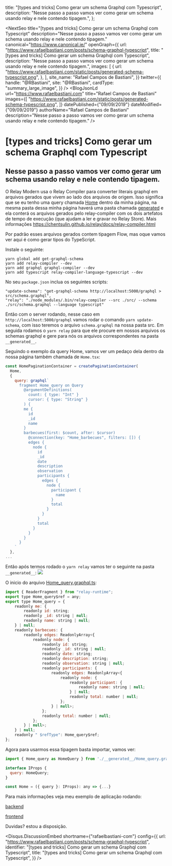 

  title: "[types and tricks] Como gerar um schema Graphql com Typescript",
  description:
    "Nesse passo a passo vamos ver como gerar um schema usando relay e nele contendo tipagem.",
};

<NextSeo
  title="[types and tricks] Como gerar um schema Graphql com Typescript"
  description="Nesse passo a passo vamos ver como gerar um schema usando relay e nele contendo tipagem."
  canonical="https://www.canonical.ie/"
  openGraph={{
    url: "https://www.rafaelbastiani.com/posts/schema-graphql-typescript",
    title: "[types and tricks] Como gerar um schema Graphql com Typescript",
    description:
      "Nesse passo a passo vamos ver como gerar um schema usando relay e nele contendo tipagem.",
    images: [
      {
        url: "https://www.rafaelbastiani.com/static/posts/generated-schema-typescript.png",
      },
    ],
    site_name: "Rafael Campos de Bastiani",
  }}
  twitter={{
    handle: "@RBastiani",
    site: "@RBastiani",
    cardType: "summary_large_image",
  }}
/>
<BlogJsonLd
  url="https://www.rafaelbastiani.com"
  title="Rafael Campos de Bastiani"
  images={[
    "https://www.rafaelbastiani.com/static/posts/generated-schema-typescript.png",
  ]}
  datePublished={"09/09/2019"}
  dateModified={"09/09/2019"}
  authorName="Rafael Campos de Bastiani"
  description="Nesse passo a passo vamos ver como gerar um schema usando relay e nele contendo tipagem."
/>

<PostBox>

# [types and tricks] Como gerar um schema Graphql com Typescript

## Nesse passo a passo vamos ver como gerar um schema usando relay e nele contendo tipagem.

O Relay Modern usa o Relay Compiler para converter literais graphql em arquivos gerados que vivem ao lado dos arquivos de origem.
Isso significa que se eu tenho uma query chamada [Home](https://github.com/Bastiani/churras-trinca-front/blob/master/src/pages/Home.tsx#L98) dentro da minha página, na mesma pasta dessa minha página haverá uma pasta chamada [generated](https://github.com/Bastiani/churras-trinca-front/tree/master/src/pages/__generated__) e ela conterá
os arquivos gerados pelo relay-compiler com os dois artefatos de tempo de execução (que ajudam a ler e gravar no Relay Store).
Mais informações https://chentsulin.github.io/relay/docs/relay-compiler.html

Por padrão esses arquivos gerados contem tipagem Flow, mas oque vamos ver aqui é como gerar tipos do TypeScript.

Instale o seguinte:

```
yarn global add get-graphql-schema
yarn add relay-compiler --dev
yarn add graphql graphql-compiler --dev
yarn add typescript relay-compiler-language-typescript --dev
```

No seu `package.json` inclua os seguintes scripts:

```
"update-schema": "get-graphql-schema http://localhost:5000/graphql > src/schema.graphql",
"relay": "./node_modules/.bin/relay-compiler --src ./src/ --schema ./src/schema.graphql --language typescript"
```

Então com o server rodando, nesse caso em `http://localhost:5000/graphql` vamos rodar o comando `yarn update-schema`, com isso teremos o arquivo
`schema.graphql` na nossa pasta src.
Em seguida rodamos o `yarn relay` para que ele procure em nossos arquivos os schemas graphql e gere para nós os arquivos correspondentes na pasta `__generated__`.

Seguindo o exemplo da query Home, vamos ver um pedaço dela dentro da nossa página também chamada de `Home.tsx`:

```js
const HomePaginationContainer = createPaginationContainer(
  Home,
  {
    query: graphql`
      fragment Home_query on Query
        @argumentDefinitions(
          count: { type: "Int" }
          cursor: { type: "String" }
        ) {
        me {
          id
          _id
          name
        }
        barbecues(first: $count, after: $cursor)
          @connection(key: "Home_barbecues", filters: []) {
          edges {
            node {
              id
              _id
              date
              description
              observation
              participants {
                edges {
                  node {
                    participant {
                      name
                    }
                    total
                  }
                }
              }
              total
            }
          }
        }
      }
    `
  },
...
```

Então após termos rodado o `yarn relay` vamos ter o seguinte na pasta `__generated__`:
![](https://www.rafaelbastiani.com/static/posts/generated.png)

O inicio do arquivo [Home_query.graphql.ts](https://github.com/Bastiani/churras-trinca-front/blob/master/src/pages/__generated__/Home_query.graphql.ts):

```js
import { ReaderFragment } from "relay-runtime";
export type Home_query$ref = any;
export type Home_query = {
    readonly me: {
        readonly id: string;
        readonly _id: string | null;
        readonly name: string | null;
    } | null;
    readonly barbecues: {
        readonly edges: ReadonlyArray<{
            readonly node: {
                readonly id: string;
                readonly _id: string | null;
                readonly date: string;
                readonly description: string;
                readonly observation: string | null;
                readonly participants: {
                    readonly edges: ReadonlyArray<{
                        readonly node: {
                            readonly participant: {
                                readonly name: string | null;
                            } | null;
                            readonly total: number | null;
                        };
                    } | null>;
                };
                readonly total: number | null;
            };
        } | null>;
    } | null;
    readonly " $refType": Home_query$ref;
};
```

Agora para usarmos essa tipagem basta importar, vamos ver:

```js
import { Home_query as HomeQuery } from './__generated__/Home_query.graphql';

interface IProps {
  query: HomeQuery;
}

const Home = ({ query }: IProps): any => {...}
```

Para mais informações veja meu exemplo de aplicação rodando:

[backend](https://github.com/Bastiani/churras-trinca-backend)

[frontend](https://github.com/Bastiani/churras-trinca-front)

Duvidas? estou a disposição.

<Disqus.DiscussionEmbed
  shortname={"rafaelbastiani-com"}
  config={{
    url: "https://www.rafaelbastiani.com/posts/schema-graphql-typescript",
    identifier:
      "[types and tricks] Como gerar um schema Graphql com Typescript",
    title: "[types and tricks] Como gerar um schema Graphql com Typescript",
  }}
/>

</PostBox>
